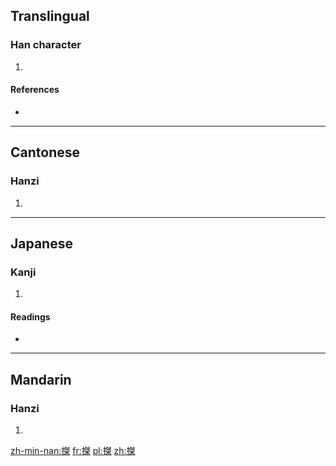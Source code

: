 ==Translingual==

===Han character===
{{Han char|rn=64|rad=手|as=10|sn=13|four=|canj=手弓手木 (QNQD)}}

# {{defn|Han|sort=手10}}

====References====
* {{Han ref|kx=0447.250|dkj=12504|dj=0798.170|hdz=31935.050|uh=6429|ud=25641}}

----

==Cantonese==

===Hanzi===
{{yue-hanzi|jyut=}}

# {{defn|lang=yue|sort=手10}}

----

==Japanese==

===Kanji===
{{ja-kanji|grade=|rs=手10}}

# {{defn|lang=ja|sort=手10}}

====Readings====
* {{ja-readings|on=[[けつ]] (ketsu), [[げち]] (gechi), [[たく]] (taku), [[ちゃく]] (chaku)|kun=[[かつぐ]] (katsugu), [[てでものをはかる]] (tedemonowohakaru)}}

----

==Mandarin==

===Hanzi===
{{cmn-hanzi|pin=[[jié]] ([[jie2]]), [[tà]] ([[ta4]])|wg=chieh<sup>2</sup>, t'a<sup>4</sup>}}

# {{defn|lang=cmn|sort=手10}}

[[zh-min-nan:搩]]
[[fr:搩]]
[[pl:搩]]
[[zh:搩]]